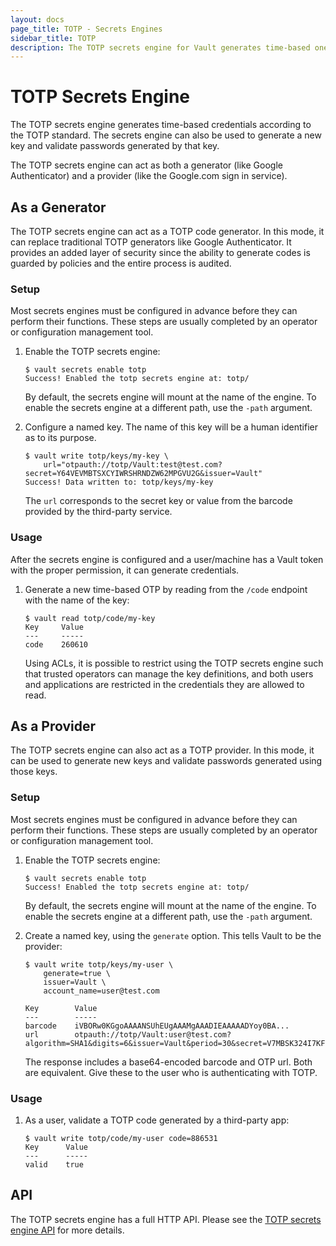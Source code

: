 ```yaml
---
layout: docs
page_title: TOTP - Secrets Engines
sidebar_title: TOTP
description: The TOTP secrets engine for Vault generates time-based one-time use passwords.
---
```


# TOTP Secrets Engine

The TOTP secrets engine generates time-based credentials according to the TOTP
standard. The secrets engine can also be used to generate a new key and validate
passwords generated by that key.

The TOTP secrets engine can act as both a generator (like Google Authenticator)
and a provider (like the Google.com sign in service).

## As a Generator

The TOTP secrets engine can act as a TOTP code generator. In this mode, it can
replace traditional TOTP generators like Google Authenticator. It provides an
added layer of security since the ability to generate codes is guarded by
policies and the entire process is audited.

### Setup

Most secrets engines must be configured in advance before they can perform their
functions. These steps are usually completed by an operator or configuration
management tool.

1.  Enable the TOTP secrets engine:

    ```shell-session
    $ vault secrets enable totp
    Success! Enabled the totp secrets engine at: totp/
    ```

    By default, the secrets engine will mount at the name of the engine. To
    enable the secrets engine at a different path, use the `-path` argument.

1.  Configure a named key. The name of this key will be a human identifier as to
    its purpose.

    ```shell-session
    $ vault write totp/keys/my-key \
        url="otpauth://totp/Vault:test@test.com?secret=Y64VEVMBTSXCYIWRSHRNDZW62MPGVU2G&issuer=Vault"
    Success! Data written to: totp/keys/my-key
    ```

    The `url` corresponds to the secret key or value from the barcode provided
    by the third-party service.

### Usage

After the secrets engine is configured and a user/machine has a Vault token with
the proper permission, it can generate credentials.

1.  Generate a new time-based OTP by reading from the `/code` endpoint with the
    name of the key:

    ```shell-session
    $ vault read totp/code/my-key
    Key     Value
    ---     -----
    code    260610
    ```

    Using ACLs, it is possible to restrict using the TOTP secrets engine such
    that trusted operators can manage the key definitions, and both users and
    applications are restricted in the credentials they are allowed to read.

## As a Provider

The TOTP secrets engine can also act as a TOTP provider. In this mode, it can be
used to generate new keys and validate passwords generated using those keys.

### Setup

Most secrets engines must be configured in advance before they can perform their
functions. These steps are usually completed by an operator or configuration
management tool.

1.  Enable the TOTP secrets engine:

    ```shell-session
    $ vault secrets enable totp
    Success! Enabled the totp secrets engine at: totp/
    ```

    By default, the secrets engine will mount at the name of the engine. To
    enable the secrets engine at a different path, use the `-path` argument.

1.  Create a named key, using the `generate` option. This tells Vault to be the
    provider:

    ```shell-session
    $ vault write totp/keys/my-user \
        generate=true \
        issuer=Vault \
        account_name=user@test.com

    Key        Value
    ---        -----
    barcode    iVBORw0KGgoAAAANSUhEUgAAAMgAAADIEAAAAADYoy0BA...
    url        otpauth://totp/Vault:user@test.com?algorithm=SHA1&digits=6&issuer=Vault&period=30&secret=V7MBSK324I7KF6KVW34NDFH2GYHIF6JY
    ```

    The response includes a base64-encoded barcode and OTP url. Both are
    equivalent. Give these to the user who is authenticating with TOTP.

### Usage

1. As a user, validate a TOTP code generated by a third-party app:

   ```shell-session
   $ vault write totp/code/my-user code=886531
   Key      Value
   ---      -----
   valid    true
   ```

## API

The TOTP secrets engine has a full HTTP API. Please see the
[TOTP secrets engine API](/api/secret/totp) for more
details.
